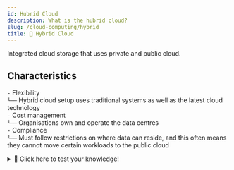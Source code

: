 ```yaml
---
id: Hubrid Cloud
description: What is the hubrid cloud?
slug: /cloud-computing/hybrid
title: 🔌 Hybrid Cloud
---
```


<p className="grey">Integrated cloud storage that uses private and public cloud.</p>

## Characteristics
`-` Flexibility <br />
`└──` Hybrid cloud setup uses traditional systems as well as the latest cloud technology <br />
`-` Cost management <br />
`└──` Organisations own and operate the data centres <br />
`-` Compliance <br />
`└──` Must follow restrictions on where data can reside, and this often means they cannot move certain workloads to the public cloud  <br />


<details>
  <summary>🧠 Click here to test your knowledge! </summary>

<iframe src="https://quizlet.com/679720980/match/embed?i=3loczc&x=1jj1" height="500" width="100%"></iframe>

</details>